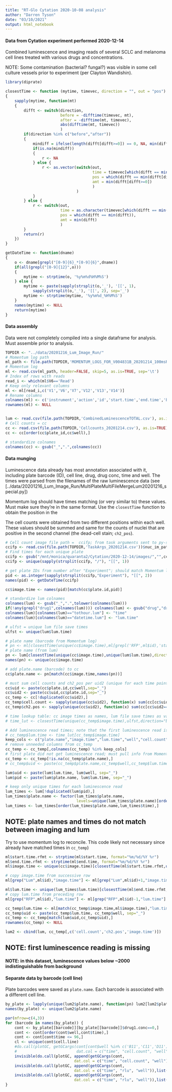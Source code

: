 ```yaml
---
title: "RT-Glo Cytation 2020-10-08 analysis"
author: "Darren Tyson"
date: "03/10/2021"
output: html_notebook
---
```


#### Data from Cytation experiment performed 2020-12-14
Combined luminescence and imaging reads of several SCLC and melanoma cell lines treated with various drugs and concentrations.  

NOTE: Some contamination (bacterial? fungal?) was visible in some cell culture vessels prior to experiment (per Clayton Wandishin).  


```r
library(diprate)

closestTime <- function (mytime, timevec, direction = "", out = "pos")
{
    sapply(mytime, function(mt) 
    {
        difft <- switch(direction,
                        before = -difftime(timevec, mt),
                        after = -difftime(mt, timevec),
                        abs(difftime(mt, timevec))
                        )
        if(direction %in% c("before","after"))
        {
            mindiff = ifelse(length(difft[difft>=0]) == 0, NA, min(difft[difft>=0]))
            if(is.na(mindiff))
            {
                r <- NA
            } else {
                r <- as.vector(switch(out,
                                      time = timevec[which(difft == min(difft[difft>=0]) )],
                                      pos = which(difft == min(difft[difft>=0])),
                                      amt = min(difft[difft>=0])
                                      )
                               )
            }
        } else {
            r <- switch(out,
                        time = as.character(timevec[which(difft == min(difft))]),
                        pos = which(difft == min(difft)),
                        amt = min(difft)
                        )
        }
        return(r)
    })
}

getDateTime <- function(dname)
{
    o <- dname[grepl("[0-9]{6}_*[0-9]{6}",dname)]
    if(all(grepl("[0-9]{12}",o)))
    {
        mytime <- strptime(o, '%y%m%d%H%M%S')
    } else {
        mytime <- paste(sapply(strsplit(o,'_'), '[[', 1),
            sapply(strsplit(o,'_'), '[[', 2), sep='_')
        mytime <- strptime(mytime, '%y%m%d_%H%M%S')
    }
    names(mytime) <- NULL
    return(mytime)
}
```

#### Data assembly
Data were not completely compiled into a single dataframe for analysis. Must assemble prior to analysis.

```r
TOPDIR <- "../data/20201216_Lum_Image_Run/"
# Momentum log path
ml_path <- file.path(TOPDIR,'MOMENTUM_LOGS_FOR_V004831B_20201214_100msRFP_10msGFP_20201216_153632_0.txt')
# Momentum log
ml <- read.csv(ml_path, header=FALSE, skip=5, as.is=TRUE, sep='\t')
# Index of rows with reads
read_i <- which(ml$V6=='Read')
# Keep only relevant columns
ml <- ml[read_i,c('V1','V6','V7','V12','V13','V14')]
# Rename columns
colnames(ml) <- c('instrument','action','id','start.time','end.time','barcode')
rownames(ml) <- NULL


lum <- read.csv(file.path(TOPDIR,'CombinedLuminescenceTOTAL.csv'), as.is=TRUE, row.names=1)
# Cell counts = cc
cc <- read.csv(file.path(TOPDIR,'Cellcounts_20201214.csv'), as.is=TRUE)
cc <- cc[order(cc$plate_id,cc$well),]

# standardize colnames
colnames(cc) <- gsub("_",".",colnames(cc))
```

#### Data munging
Luminescence data already has most annotation associated with it, including plate barcode (ID), cell line, drug, drug conc, time and well. The times were parsed from the filenames of the raw luminescence data (see [../data/20201216_Lum_Image_Run/MultiPlateMultiFileMergeLum20201216_special.py])  

Momentum log should have times matching (or very similar to) these values. Must make sure they're in the same format. Use the `closestTime` function to obtain the position in the 

The cell counts were obtained from two different positions within each well. These values should be summed and same for the counts of nuclei that are positive in the second channel (the dead-cell stain; `ch2_pos`).

```r
# Cell count image file path =  ccifp; from task arguments sent to py-seg image processing pipeline
ccifp <- read.csv(file.path(TOPDIR,'TaskArgs_20201214.csv'))$nuc_im_path
# Find times for each unique plate
ccifp <- gsub("/mnt/monica/quaranta2/Cytation/2020-12-14/images/","",ccifp)
ccifp <- unique(sapply(strsplit(ccifp, "/"), "[[", 1))

# get plate IDs from number after "Experiment"; should match Momentum log
pid <- as.integer(sapply(strsplit(ccifp,"Experiment"), "[[", 2))
names(pid) <- getDateTime(ccifp)

cc$image.time <- names(pid)[match(cc$plate.id,pid)]

# standardize lum colnames
colnames(lum) <- gsub("_",".",tolower(colnames(lum)))
if(!any(grepl("drug1",colnames(lum)))) colnames(lum) <- gsub("drug","drug1",colnames(lum))
colnames(lum)[colnames(lum)=="tothour.lum"] <- "time"
colnames(lum)[colnames(lum)=="datetime.lum"] <- "lum.time"

# ulfst = unique lum file save times
ulfst <- unique(lum$lum.time)

# plate name (barcode from Momentum log)
# pn <- ml[closestTime(unique(cc$image.time),ml[grepl('RFP',ml$id),'start.time.rfmt']),'barcode']
# plate name (from lum)
pn <- lum[closestTime(unique(cc$image.time),unique(lum$lum.time),direction="before"),'plate.name']
names(pn) <- unique(cc$image.time)

# add plate.name (barcode) to cc
cc$plate.name <- pn[match(cc$image.time,names(pn))]

# must sum cell counts and ch2_pos per uid2 (unique for each time point) 
cc$uid <- paste(cc$plate.id,cc$well,sep="_")
cc$uid2 <- paste(cc$uid,cc$plate.id,sep="_")
cc_temp <- cc[!duplicated(cc$uid2),]
cc_temp$cell.count <- sapply(unique(cc$uid2), function(x) sum(cc[cc$uid2==x,'cell.count']))
cc_temp$ch2.pos <- sapply(unique(cc$uid2), function(x) sum(cc[cc$uid2==x,'ch2.pos']))

# time lookup table: cc image times as names, lum file save times as values
# time_lut <- closestTime(unique(cc_temp$image.time),ulfst,direction="before",out="time")

# Add luminescence read times; note that the first luminescence read is missing
# cc_temp$lum.time <- time_lut[cc_temp$image.time]
keep_cols <- c("plate.name","image.time","lum.time","well","cell.count","ch2.pos")
# remove unneeded columns from cc_temp
cc_temp <- cc_temp[,colnames(cc_temp) %in% keep_cols]
# first plate did not get luminescence read; must pull info from Momentum logs or remove
cc_temp <- cc_temp[!is.na(cc_temp$plate.name),]
# cc_temp$uid <- paste(cc_temp$plate.name,cc_temp$well,cc_temp$lum.time, sep="_")

lum$uid <- paste(lum$lum.time, lum$well, sep="_")
lum$pid <- paste(lum$plate.name, lum$lum.time, sep="_")

# keep only unique times for each luminescence read
lum_times <- lum[!duplicated(lum$pid),]
lum_times$plate.name <- factor(lum_times$plate.name, 
                               levels=unique(lum_times$plate.name)[order(lum_times[!duplicated(lum_times$plate.name),"time"])])
lum_times <- lum_times[order(lum_times$plate.name,lum_times$time),]
```

## NOTE: plate names and times do not match between imaging and lum
Try to use momentum log to reconcile. This code likely not necessary since already have matched times in `cc_temp`)
```r
ml$start.time.rfmt <- strptime(ml$start.time, format="%m/%d/%Y %r")
ml$end.time.rfmt <- strptime(ml$end.time, format="%m/%d/%Y %r")
ml$image.time <- unique(cc$image.time)[closestTime(ml$start.time.rfmt,unique(cc$image.time))]

# copy image.time from successive row
ml[grep("Lum",ml$id),"image.time"] <- ml[grep("Lum",ml$id)+1,"image.time"]

ml$lum.time <- unique(lum_times$lum.time)[closestTime(ml$end.time.rfmt,unique(lum_times$lum.time))]
# copy lum.time from preceding row
ml[grep("RFP",ml$id),"lum.time"] <- ml[grep("RFP",ml$id)-1,"lum.time"]
```



```r
cc_temp$lum.time <- ml[match(cc_temp$image.time,ml$image.time),"lum.time"]
cc_temp$uid <- paste(cc_temp$lum.time, cc_temp$well, sep="_")
cc_temp <- cc_temp[match(lum$uid,cc_temp$uid),]
rownames(cc_temp) <- NULL

lum2 <- cbind(lum, cc_temp[,c('cell.count','ch2.pos','image.time')])
```

## NOTE: first luminescence reading is missing

#### NOTE: in this dataset, luminescence values below ~2000 indistinguishable from background


#### Separate data by barcode (cell line)
Plate barcodes were saved as `plate.name`. Each barcode is associated with a different cell line.
```r
by_plate <- lapply(unique(lum2$plate.name), function(pn) lum2[lum2$plate.name==pn,])
names(by_plate) <- unique(lum2$plate.name)
```


```r
par(mfrow=c(4,3))
for (barcode in names(by_plate)) {
    cont <- by_plate[[barcode]][by_plate[[barcode]]$drug1.conc==0,]
    cont <- cont[order(cont$well,cont$time),]
    cont <- cont[cont$time <= 96,]
    cl <- unique(cont$cell.line)
    #do.call(plotGC, getGCargs(cont[cont$well %in% c('B11','C11','D11'),], 
    #                          dat.col = c("time", "cell.count", "well")))
    invisible(do.call(plotGC, append(getGCargs(cont,
                              dat.col = c("time", "cell.count", "well")),list(main=paste(cl,"cell count doublings")))))
    invisible(do.call(plotGC, append(getGCargs(cont,
                              dat.col = c("time", "rlu", "well")),list(main=paste(cl,"lum doublings")))))
    invisible(do.call(plotGC, append(getGCargs(cont,
                              dat.col = c("time", "rlu", "well")),list(main=paste(cl,"lum"),count.type = "log"))))    
}

```

